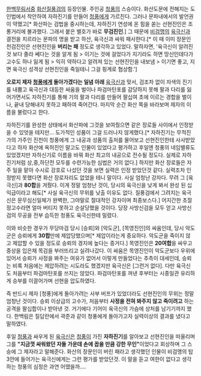 [[한백무림서]]중 [[화산질풍검]]의 등장인물. 주인공 [[청풍]]의 스승이다. 화산도문에 전해지는 도인법에서 착안하여 자하진기를 만들어 [[청풍]]에게 가르친다. 그러나 문파내에서의 발언권이 약했고[* 화산파는 검법을 중시하는데, 자하진기 연성에 온 힘을 쏟는 선현진인은 조롱거리에 불과했다. 그래서 붙은 별호가 바로 '''무검진인'''.] 그 때문에 [[비검맹]]의 [[육극신]]과 결전을 치르라는 문파의 명을 받고 하산, 육극신과 싸워 패사한다.[* 이 때 이미 장문인 천검진인은 선현진인을 '''버리는 패''' 정도로 생각하고 있었다. 말하자면, '육극신이 알려진 것 보다 졸라 쎄다는 것을 알게 됨 > 이기는 것에 걸었다가 지기라도 하면 망신인데다가 고수도 하나 잃게 됨 > 익히 약하다고 알려져 있는 선현진인을 내보냄 > 이기면 좋고, 지면 육극신 성격상 선현진인을 죽일테니 그걸 핑계로 협상함.']

'''오로지 제자 [[청풍]]에게 돌아가겠다는 일념 아래''' [[육극신]]과 맞서, 검조차 없이 자색의 진기를 내뿜고 육극신과 대등한 싸움을 벌이나 파검마탄포를 감당하지 못해 팔과 다리를 잃어가면서도 자하진기를 통해 기의 팔과 다리를 만들어 팔십여 초에 이르는 경합을 벌이나, 끝내 당해내지 못하고 패하여 죽어간다. 마지막 순간 화산 쪽을 바라보며 제자의 이름을 불렀다고 한다.

자하진기를 완성한 상태에서 화산파에 그것을 보여줬으면 같은 장로들 사이에서 인정받을 수 있엇을 테지만… 도가적인 성품이 그걸 드러나지 않게했다.[* 자하진기는 무적진가의 가주인 진천이 청풍에게 그 내공과 성품의 출처를 물어보고 선현진인한테 사사받았다고 하자 화산에 옥허진인 말고도 인물이 있었다고 평가하고 후일엔 청풍의 네임밸류도 있었겠지만 자하신기로 이름을 바꿔 화산 최고의 내공으로 전수될 정도다. 실제로 자하진기처럼 상,중,하단전 모두를 수련가능한 심법은 거의 없다.] 하지만 화산 장로들은 자주 일을 맡아 수시로 강호로 나섰던 것을 보면 실력은 인정 받았던것 같다. 실력조차 인정받지 못했다면 화산 장로자리도 없었을 테니 말이다. 사실 엄청난 강자다. 무려 그 [육극신]과 '''80합'''을 겨뤘다. 이게 정말 엄청난 것이, 당시의 육극신을 낮게 봐서 완성 된 십익급이라고 해도[* 사실 육극신의 무위를 낮출 이유도 없다. 질풍검에서 그려지는 육극신은 문무심신일체가 완벽한, 그야말로 절대적인 강자이며 최종보스다.] 어지간한 초절정고수라면 얼마 버티지 못하고 순살당했을 것이다. 당장 사방신검을 모두 얻고 사방신검의 무공을 전부 습득한 청풍도 육극신한테 밀렸다.

이와 비슷한 경우가 무당마검 당시 [승뢰]와 [악도군], [목영진인]의 싸움인데, 당시 악도군은 승뢰에게 '''30합'''만에 제압당했으며[* 제압이라는게 중요하다. 악도군을 죽이지 않고 제압할 수 있을 정도로 승뢰의 경지에 높다는 증거다.] 목영진인은 '''20여합'''을 싸우고 중상을 입은채 목검을 부러뜨리고 실려나갔다. 이 싸움은 목영진인이 악도군보다 우위에 있어서 승뢰가 사정을 봐주는 여유가 없어서 이렇게 만들었다는 추측이 대세인데, 승뢰는 비록 처음에는 제압하려는 시도라도 했겠지만 육극신은 [그런거 없다]. 다만 육극신도 처음부터 파검마탄포를 쓰지는 않았다. 파검마탄포를 꺼낸 후부터는 시종일관 유리하게 승부를 이끌어가며 선현을 압도하였다.

즉 반드시 제자 [청풍]에게 돌아가려는 사부 버프가 있었더라도 선현진인의 무위는 정말 엄청난 것이다. 승뢰 이상급의 고수가, 처음부터 '''사정을 전혀 봐주지 않고 죽이려고''' 하는 공격을 팔십합이나 받아낸 것. 거기에다 기어이 육극신의 가슴에 상처를 남기기까지 했다. 한백림은 질답란에서 곽준과 같이 청풍에게 돌아가고자 실력이상의 결과를 냈다고 말하였다. 

후일 [[청풍]]과 싸우게 된 [[육극신]]은 [[청풍]]이 가진 '''자하진기'''를 알아보고 선현진인을 떠올리며 그를 '''"지금껏 싸워왔던 자들 가운데 손에 꼽을 만큼 강한 무인"'''이었다고 회상하며 그 스승에 그 제자라고 말해준다. 화산의 장문인이 버린 패라고 생각했던 인물이 비검맹의 탑3안에 들어가는 육극신에게는 그런 평가를 받았던것. 이 말을 듣고 여한이 없다고 생각하는 청풍의 심정은 과연 어땠을까….

